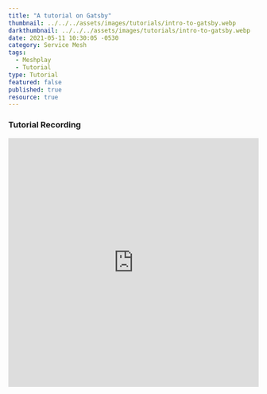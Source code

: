 ```yaml
---
title: "A tutorial on Gatsby"
thumbnail: ../../../assets/images/tutorials/intro-to-gatsby.webp
darkthumbnail: ../../../assets/images/tutorials/intro-to-gatsby.webp
date: 2021-05-11 10:30:05 -0530
category: Service Mesh
tags: 
  - Meshplay
  - Tutorial
type: Tutorial
featured: false
published: true
resource: true
---
```


<ResourcesWrapper> 
      <h3> Tutorial Recording </h3>
        <iframe className="iframe" src="https://www.youtube.com/embed/ug6yaYC-Kkw" loading="lazy"
              frameBorder="0" allow="accelerometer; autoplay; encrypted-media; gyroscope; picture-in-picture"allowFullScreen width="100%" height="500">
        </iframe>
</ResourcesWrapper>
